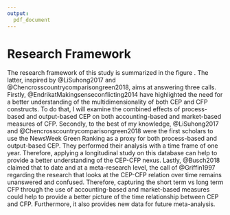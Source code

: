 ```yaml
---
output:
  pdf_document
---
```


# Research Framework

The research framework of this study is summarized in the figure \ref{ResearchFramework}. The latter, inspired by @LiSuhong2017 and @Chencrosscountrycomparisongreen2018, aims at answering three calls. Firstly, @EndrikatMakingsenseconflicting2014 have highlighted the need for a better understanding of the multidimensionality of both CEP and CFP constructs. To do that, I will examine the combined effects of process-based and output-based CEP on both accounting-based and market-based measures of CFP. Secondly, to the best of my knowledge, @LiSuhong2017 and @Chencrosscountrycomparisongreen2018 were the first scholars to use the NewsWeek Green Ranking as a proxy for both process-based and output-based CEP. They performed their analysis with a time frame of one year. Therefore, applying a longitudinal study on this database can help to provide a better understanding of the CEP-CFP nexus. Lastly, @Busch2018 claimed that to date and at a meta-research level, the call of @Griffin1997 regarding the research that looks at the CEP-CFP relation over time remains unanswered and confused. Therefore, capturing the short term vs long term CFP through the use of accounting-based and market-based measures could help to provide a better picture of the time relationship between CEP and CFP. Furthermore, it also provides new data for future meta-analysis.


\begin{figure}[!b]
\centering
\includegraphics{figures/ResearchFramework.jpg}
\caption{Research Framework}
\label{ResearchFramework}
\end{figure}



